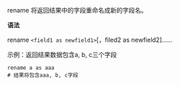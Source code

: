 rename 将返回结果中的字段重命名成新的字段名。

**语法**

rename `<field1 as newfield1>`[，filed2 as newfield2]……

示例：返回结果数据包含a, b, c三个字段

```
rename a as aaa 
# 结果将包含aaa, b, c字段
```
